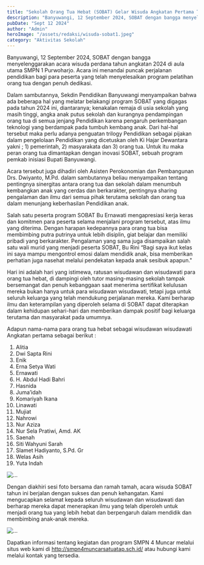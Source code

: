 ```yaml
---
title: "Sekolah Orang Tua Hebat (SOBAT) Gelar Wisuda Angkatan Pertama Tahun 2024 “Langkah Baru Bagi Pendidikan Orang Tua”"
description: "Banyuwangi, 12 September 2024, SOBAT dengan bangga menyelenggarakan acara wisuda perdana tahun angkatan 2024 di aula utama SMPN 1 Purwoharjo"
pubDate: "Sept 12 2024"
author: "Admin"
heroImage: "/assets/redaksi/wisuda-sobat1.jpeg"
category: "Aktivitas Sekolah"
---
```



Banyuwangi, 12 September 2024, SOBAT dengan bangga menyelenggarakan acara wisuda perdana tahun angkatan 2024 di aula utama SMPN 1 Purwoharjo. Acara ini menandai puncak perjalanan pendidikan bagi para peserta yang telah menyelesaikan program pelatihan orang tua dengan penuh dedikasi.

Dalam sambutannya, Sekdin Pendidikan Banyuwangi menyampaikan bahwa ada beberapa hal yang melatar belakangi program SOBAT yang digagas pada tahun 2024 ini, diantaranya; kenakalan remaja di usia sekolah yang masih tinggi, angka anak putus sekolah dan kurangnya pendampingan orang tua di semua jenjang Pendidikan karena pengaruh perkembangan teknologi yang berdampak pada tumbuh kembang anak. Dari hal-hal tersebut maka perlu adanya penguatan trilogy Pendidikan sebagai pijakan dalam pengelolaan Pendidikan yang dicetuskan oleh Ki Hajar Dewantara yakni ; 1) pemerintah, 2) masyarakata dan 3) orang tua. Untuk itu maka peran orang tua dimantapkan dengan inovasi SOBAT, sebuah program pemkab inisiasi Bupati Banyuwangi. 

Acara tersebut  juga dihadiri oleh Asisten Perokonomian dan Pembangunan Drs. Dwiyanto, M.Pd. dalam sambutannya beliau menyampaikan tentang pentingnya sinergitas antara orang tua dan sekolah dalam menumbuh kembangkan anak yang cerdas dan berkarakter, pentingnya sharing pengalaman dan ilmu dari semua pihak terutama sekolah dan orang tua dalam menunjang keberhasilan Pendidikan anak. 

Salah satu peserta program SOBAT Bu Ernawati mengapresiasi kerja keras dan komitmen para peserta selama menjalani program tersebut, atas ilmu yang diterima. Dengan harapan kedepannya para orang tua bisa membimbing putra putrinya untuk lebih disiplin, giat belajar dan memiliki pribadi yang berkarakter.  Pengalaman yang sama juga disampaikan salah satu wali murid yang menjadi peserta SOBAT, Bu Rini “Bagi saya ikut kelas ini saya mampu mengontrol emosi dalam mendidik anak, bisa memberikan perhatian juga nasehat melalui pendekatan kepada anak sesibuk apapun." 

Hari ini adalah hari yang istimewa, ratusan wisudawan dan wisudawati para orang tua hebat, di dampingi oleh tutor masing-masing sekolah tampak bersemangat dan penuh kebanggaan saat menerima sertifikat kelulusan mereka bukan hanya untuk para wisudawan wisudawati, tetapi juga untuk seluruh keluarga yang telah mendukung perjalanan mereka. Kami berharap ilmu dan keterampilan yang diperoleh selama di SOBAT dapat diterapkan dalam kehidupan sehari-hari dan memberikan dampak positif bagi keluarga terutama dan masyarakat pada umumnya.

Adapun nama-nama para orang tua hebat sebagai wisudawan wisudawati Angkatan pertama sebagai berikut :

1. Alitia
2. Dwi Sapta Rini
3. Enik
4. Erna Setya Wati
5. Ernawati
6. H. Abdul Hadi Bahri
7. Hasnida
8. Juma’idah 
9. Komariyah Ikana
10. Linawati
11. Mujiat
12. Nahrowi
13. Nur Aziza
14. Nur Sela Pratiwi, Amd. AK
15. Saenah
16. Siti Wahyuni Sarah
17. Slamet Hadiyanto, S.Pd. Gr
18. Welas Asih
19. Yuta Indah

<Image src="/assets/redaksi/wisuda-sobat2.jpeg" width={600} height={400} alt="..." />

Dengan diakhiri sesi foto bersama dan ramah tamah, acara wisuda SOBAT tahun ini berjalan dengan sukses dan penuh kehangatan. Kami mengucapkan selamat kepada seluruh wisudawan dan wisudawati dan berharap mereka dapat menerapkan ilmu yang telah diperoleh untuk menjadi orang tua yang lebih hebat dan berpengaruh dalam mendidik dan membimbing anak-anak mereka.

<Image src="/assets/redaksi/wisuda-sobat3.jpeg" width={600} height={400} alt="..." />

Dapatkan informasi tentang kegiatan dan program SMPN 4 Muncar melalui situs web kami di http://smpn4muncarsatuatap.sch.id/ atau hubungi kami melalui kontak yang tersedia.
